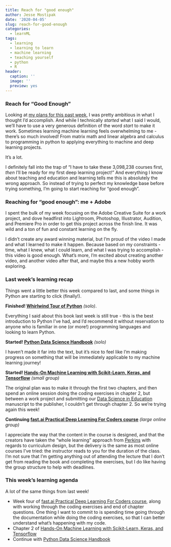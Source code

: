 ```yaml
---
title: Reach for "good enough"
author: Jesse Mostipak
date: '2020-04-05'
slug: reach-for-good-enough
categories:
  - learnML
tags:
  - learning
  - learning to learn
  - machine learning
  - teaching yourself
  - python
  - R
header:
  caption: ''
  image: ''
  preview: yes
---
```


### Reach for "Good Enough"
Looking at <a href="https://www.jessemaegan.com/post/finding-your-just-right-learning-resources/" target="_blank">my plans for this past week</a>, I was pretty ambitious in what I thought I'd accomplish. 
And while I technically _started_ what I said I would, we'll have to use a very generous definition of the word _start_ to make it work.
Sometimes learning machine learning feels overwhelming to me - there's so much involved! From matrix math and linear algebra and calculus to programming in python to applying everything to machine and deep learning projects.

It's a lot. 

I definitely fall into the trap of "I have to take these 3,098,238 courses first, _then_ I'll be ready for my first deep learning project!" 
And everything I know about teaching and education and learning tells me this is absolutely the wrong approach.
So instead of trying to perfect my knowledge base before trying something, I'm going to start reaching for "good enough".

### Reaching for "good enough": me + Adobe
I spent the bulk of my week focusing on the Adobe Creative Suite for a work project, and dove headfirst into Lightroom, Photoshop, Illustrator, Audition, and Premiere Pro in order to get this project across the finish line. 
It was wild and a ton of fun and constant learning on the fly.

I didn't create any award winning material, but I'm proud of the video I made and what I learned to make it happen.
Because based on my constraints - time, what I knew, what I could learn, and what I was trying to accomplish - this video is good enough.
What's more, I'm excited about creating another video, and another video after that, and maybe this a new hobby worth exploring.

### Last week's learning recap
Things went a little better this week compared to last, and some things in Python are starting to click (finally!).

**Finished! <a href="https://jakevdp.github.io/WhirlwindTourOfPython/" target="_blank">Whirlwind Tour of Python</a>** _(solo)_.

Everything I said about this book last week is still true - this is the best introduction to Python I've had, and I'd recommend it without reservation to anyone who is familiar in one (or more!) programming languages and looking to learn Python.

**Started! <a href="https://jakevdp.github.io/PythonDataScienceHandbook/" target="_blank">Python Data Science Handbook</a>** _(solo)_

I haven't made it far into the text, but it's nice to feel like I'm making progress on something that will be immediately applicable to my machine learning journey!

**Started! <a href="https://www.oreilly.com/library/view/hands-on-machine-learning/9781492032632/" target="_blank">Hands-On Machine Learning with Scikit-Learn, Keras, and Tensorflow</a>** _(small group)_

The original plan was to make it through the first two chapters, and then spend an online session doing the coding exercises in chapter 2, but between a work project and submitting our <a href="https://datascienceineducation.com/" target="_blank">Data Science in Education</a> manuscript to the publisher, I couldn't get through chapter 2.
So we're trying again this week!

**Continuing <a href="https://course.fast.ai/" target="_blank">fast.ai Practical Deep Learning For Coders course</a>** _(large online group)_

I appreciate the way that the content in the course is designed, and that the creators have taken the "whole learning" approach from <a href="https://www.goodreads.com/book/show/4116086-making-learning-whole" target="_blank">Perkins</a> with regards to curriculum design, but the delivery is the same as most online courses I've tried: the instructor reads to you for the duration of the class.
I'm not sure that I'm getting anything out of attending the lecture that I don't get from reading the book and completing the exercises, but I do like having the group structure to help with deadlines.

### This week's learning agenda
A lot of the same things from last week!

- Week four of <a href="https://course.fast.ai/" target="_blank">fast.ai Practical Deep Learning For Coders course</a>, along with working through the coding exercises and end of chapter questions. One thing I want to commit to is spending time going through the documentation while doing the coding exercises, so that I can better understand what's happening with my code.
- Chapter 2 of <a href="https://www.oreilly.com/library/view/hands-on-machine-learning/9781492032632/" target="_blank">Hands-On Machine Learning with Scikit-Learn, Keras, and Tensorflow</a>
- Continue with <a href="https://jakevdp.github.io/PythonDataScienceHandbook/" target="_blank">Python Data Science Handbook</a>

